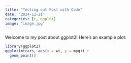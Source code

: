 ```yaml
---
title: "Testing out Post with Code"
date: "2024-12-21"
categories: [r, ggplot]
image: "image.jpg"
---
```


Welcome to my post about ggplot2! Here’s an example plot:

```r
library(ggplot2)
ggplot(mtcars, aes(x = wt, y = mpg)) + 
  geom_point()
```
